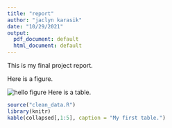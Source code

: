 ```yaml
---
title: "report"
author: "jaclyn karasik"
date: "10/29/2021"
output:
  pdf_document: default
  html_document: default
---
```


This is my final project report. 

Here is a figure.

![hello figure](figures/my_first_plot.png)
Here is a table.
```r
source("clean_data.R")
library(knitr)
kable(collapsed[,1:5], caption = "My first table.")
```

```r

```

